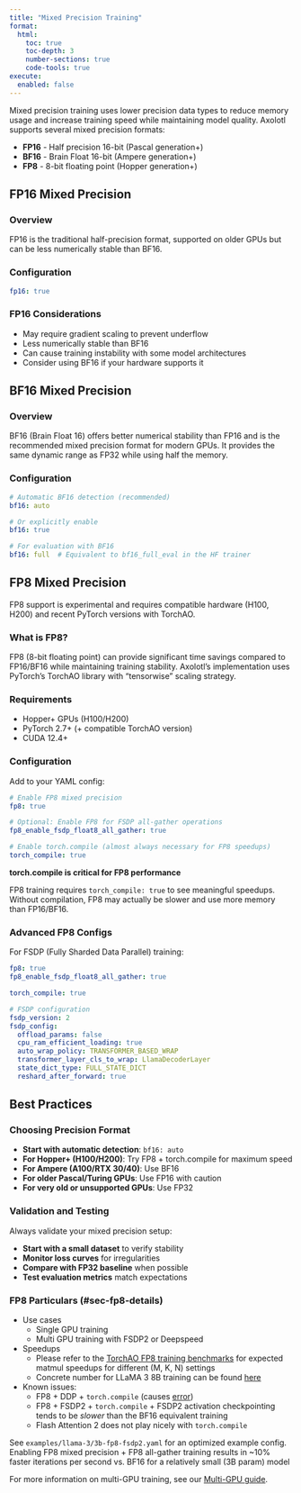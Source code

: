 ```yaml
---
title: "Mixed Precision Training"
format:
  html:
    toc: true
    toc-depth: 3
    number-sections: true
    code-tools: true
execute:
  enabled: false
---
```


Mixed precision training uses lower precision data types to reduce memory usage and increase training speed while maintaining model quality. Axolotl supports several mixed precision formats:

- **FP16** - Half precision 16-bit (Pascal generation+)
- **BF16** - Brain Float 16-bit (Ampere generation+)
- **FP8** - 8-bit floating point (Hopper generation+)

## FP16 Mixed Precision {#sec-fp16}

### Overview {#sec-fp16-overview}

FP16 is the traditional half-precision format, supported on older GPUs but can be less numerically stable than BF16.

### Configuration {#sec-fp16-config}

```.yaml
fp16: true
```

### FP16 Considerations {#sec-fp16-considerations}

- May require gradient scaling to prevent underflow
- Less numerically stable than BF16
- Can cause training instability with some model architectures
- Consider using BF16 if your hardware supports it

## BF16 Mixed Precision {#sec-bf16}

### Overview {#sec-bf16-overview}

BF16 (Brain Float 16) offers better numerical stability than FP16 and is the recommended mixed precision format for modern GPUs. It provides the same dynamic range as FP32 while using half the memory.

### Configuration {#sec-bf16-config}

```.yaml
# Automatic BF16 detection (recommended)
bf16: auto

# Or explicitly enable
bf16: true

# For evaluation with BF16
bf16: full  # Equivalent to bf16_full_eval in the HF trainer
```

## FP8 Mixed Precision {#sec-fp8}

::: {.callout-note}
FP8 support is experimental and requires compatible hardware (H100, H200) and recent PyTorch versions with TorchAO.
:::

### What is FP8? {#sec-fp8-overview}

FP8 (8-bit floating point) can provide significant time savings compared to FP16/BF16 while maintaining training stability. Axolotl's implementation uses PyTorch's TorchAO library with "tensorwise" scaling strategy.

### Requirements {#sec-fp8-software}

- Hopper+ GPUs (H100/H200)
- PyTorch 2.7+ (+ compatible TorchAO version)
- CUDA 12.4+

### Configuration {#sec-fp8-config}

Add to your YAML config:

```.yaml
# Enable FP8 mixed precision
fp8: true

# Optional: Enable FP8 for FSDP all-gather operations
fp8_enable_fsdp_float8_all_gather: true

# Enable torch.compile (almost always necessary for FP8 speedups)
torch_compile: true
```

::: {.callout-important}
**torch.compile is critical for FP8 performance**

FP8 training requires `torch_compile: true` to see meaningful speedups. Without compilation, FP8 may actually be slower and use more memory than FP16/BF16.
:::

### Advanced FP8 Configs {#sec-fp8-advanced}

For FSDP (Fully Sharded Data Parallel) training:

```.yaml
fp8: true
fp8_enable_fsdp_float8_all_gather: true

torch_compile: true

# FSDP configuration
fsdp_version: 2
fsdp_config:
  offload_params: false
  cpu_ram_efficient_loading: true
  auto_wrap_policy: TRANSFORMER_BASED_WRAP
  transformer_layer_cls_to_wrap: LlamaDecoderLayer
  state_dict_type: FULL_STATE_DICT
  reshard_after_forward: true
```

## Best Practices {#sec-best-practices}

### Choosing Precision Format {#sec-choosing-format}

- **Start with automatic detection**: `bf16: auto`
- **For Hopper+ (H100/H200)**: Try FP8 + torch.compile for maximum speed
- **For Ampere (A100/RTX 30/40)**: Use BF16
- **For older Pascal/Turing GPUs**: Use FP16 with caution
- **For very old or unsupported GPUs**: Use FP32

### Validation and Testing {#sec-validation}

Always validate your mixed precision setup:

- **Start with a small dataset** to verify stability
- **Monitor loss curves** for irregularities
- **Compare with FP32 baseline** when possible
- **Test evaluation metrics** match expectations

### FP8 Particulars (#sec-fp8-details)

- Use cases
  - Single GPU training
  - Multi GPU training with FSDP2 or Deepspeed
- Speedups
  - Please refer to the [TorchAO FP8 training benchmarks](https://github.com/pytorch/ao/tree/main/torchao/float8#rowwise-scaling) for expected matmul speedups for different (M, K, N) settings
  - Concrete number for LLaMA 3 8B training can be found [here](https://github.com/pytorch/ao/tree/main/torchao/float8#training-benchmarks)
- Known issues:
  - FP8 + DDP + `torch.compile` (causes [error](https://gist.github.com/djsaunde/0c1664c32e44a64d31b5e01b4aafe5c4))
  - FP8 + FSDP2 + `torch.compile` + FSDP2 activation checkpointing tends to be _slower_ than the BF16 equivalent training
  - Flash Attention 2 does not play nicely with `torch.compile`

See `examples/llama-3/3b-fp8-fsdp2.yaml` for an optimized example config. Enabling FP8 mixed precision + FP8 all-gather training results in ~10% faster iterations per second vs. BF16 for a relatively small (3B param) model

For more information on multi-GPU training, see our [Multi-GPU guide](multi-gpu.qmd).
